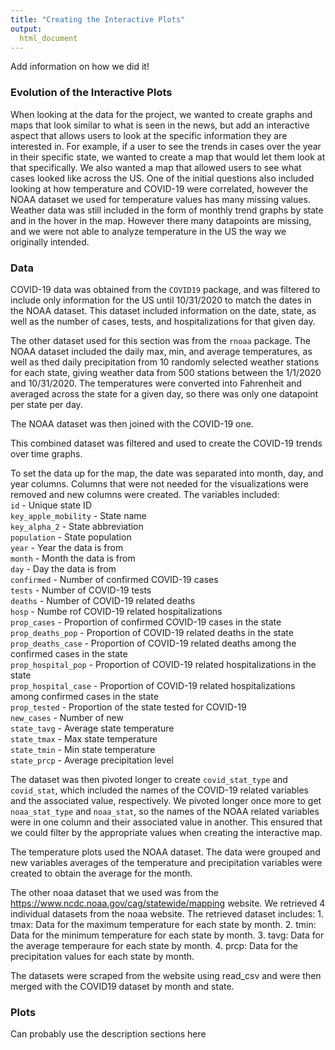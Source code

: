 ```yaml
---
title: "Creating the Interactive Plots"
output: 
  html_document
---
```

Add information on how we did it!

### Evolution of the Interactive Plots

When looking at the data for the project, we wanted to create graphs and maps that look similar to what is seen in the news, but add an interactive aspect that allows users to look at the specific information they are interested in. For example, if a user to see the trends in cases over the year in their specific state, we wanted to create a map that would let them look at that specifically. We also wanted a map that allowed users to see what cases looked like across the US. One of the initial questions also included looking at how temperature and COVID-19 were correlated, however the NOAA dataset we used for temperature values has many missing values. Weather data was still included in the form of monthly trend graphs by state and in the hover in the map. However there many datapoints are missing, and we were not able to analyze temperature in the US the way we originally intended. 

### Data

COVID-19 data was obtained from the `COVID19` package, and was filtered to include only information for the US until 10/31/2020 to match the dates in the NOAA dataset. This dataset included information on the date, state, as well as the number of cases, tests, and hospitalizations for that given day. 

The other dataset used for this section was from the `rnoaa` package. The NOAA dataset included the daily max, min, and average temperatures, as well as thed daily precipitation from 10 randomly selected weather stations for each state, giving weather data from 500 stations between the 1/1/2020 and 10/31/2020. The temperatures were converted into Fahrenheit and averaged across the state for a given day, so there was only one datapoint per state per day.

The NOAA dataset was then joined with the COVID-19 one. 

This combined dataset was filtered and used to create the COVID-19 trends over time graphs.

To set the data up for the map, the date was separated into month, day, and year columns. Columns that were not needed for the visualizations were removed and new columns were created. The variables included: <br>
`id` - Unique state ID <br>
`key_apple_mobility` - State name <br>
`key_alpha_2` - State abbreviation <br>
`population` - State population <br>
`year` - Year the data is from <br>
`month` - Month the data is from <br>
`day` - Day the data is from <br>
`confirmed` - Number of confirmed COVID-19 cases <br>
`tests` - Number of COVID-19 tests <br>
`deaths` - Number of COVID-19 related deaths <br>
`hosp` - Numbe rof COVID-19 related hospitalizations <br>
`prop_cases` - Proportion of confirmed COVID-19 cases in the state <br>
`prop_deaths_pop` - Proportion of COVID-19 related deaths in the state <br>
`prop_deaths_case` - Proportion of COVID-19 related deaths among the confirmed cases in the state <br>
`prop_hospital_pop` - Proportion of COVID-19 related hospitalizations in the state <br>
`prop_hospital_case` - Proportion of COVID-19 related hospitalizations among confirmed cases in the state <br>
`prop_tested` - Proportion of the state tested for COVID-19 <br>
`new_cases` - Number of new <br>
`state_tavg` - Average state temperature <br>
`state_tmax` - Max state temperature <br>
`state_tmin` - Min state temperature <br>
`state_prcp` - Average precipitation level <br>

The dataset was then pivoted longer to create `covid_stat_type` and `covid_stat`, which included the names of the COVID-19 related variables and the associated value, respectively. We pivoted longer once more to get `noaa_stat_type` and `noaa_stat`, so the names of the NOAA related variables were in one column and their associated value in another. This ensured that we could filter by the appropriate values when creating the interactive map. 

The temperature plots used the NOAA dataset. The data were grouped and new variables averages of the temperature and precipitation variables were created to obtain the average for the month.


The other noaa dataset that we used was from the [https://www.ncdc.noaa.gov/cag/statewide/mapping](ncdc.noaa.gov) website. We retrieved 4 individual datasets from the noaa website. The retrieved dataset includes: 
1. tmax: Data for the maximum temperature for each state by month.
2. tmin: Data for the minimum temperature for each state by month. 
3. tavg: Data for the average temperaure for each state by month. 
4. prcp: Data for the precipitation values for each state by month. 

The datasets were scraped from the website using read_csv and were then merged with the COVID19 dataset by month and state. 


### Plots 
Can probably use the description sections here
